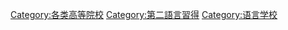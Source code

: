 [[Category:各类高等院校|Category:各类高等院校]]
[[Category:第二語言習得|Category:第二語言習得]]
[[Category:语言学校|Category:语言学校]]